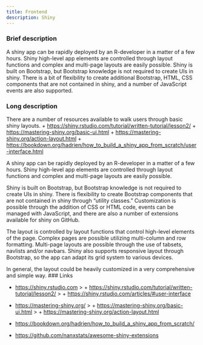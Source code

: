 ```yaml
---
title: Frontend
description: Shiny
---
```


### Brief description

A shiny app can be rapidly deployed by an R-developer in a matter of a few hours. Shiny high-level app elements are controlled through layout functions and complex and multi-page layouts are easily possible. Shiny is built on Bootstrap, but Bootstrap knowledge is not required to create UIs in shiny. There is a bit of flexibility to create additional Bootstrap, HTML, CSS components that are not contained in shiny, and a number of JavaScript events are also supported.

### Long description

There are a number of resources available to walk users through basic shiny layouts.
+ [https://shiny.rstudio.com/tutorial/written-tutorial/lesson2/](https://shiny.rstudio.com/tutorial/written-tutorial/lesson2/)
+ [https://mastering-shiny.org/basic-ui.html](https://mastering-shiny.org/basic-ui.html)
+ [https://mastering-shiny.org/action-layout.html](https://mastering-shiny.org/action-layout.html)
+ [https://bookdown.org/hadrien/how_to_build_a_shiny_app_from_scratch/user-interface.html](https://bookdown.org/hadrien/how_to_build_a_shiny_app_from_scratch/user-interface.html)

A shiny app can be rapidly deployed by an R-developer in a matter of a few hours. Shiny high-level app elements are controlled through layout functions and complex and multi-page layouts are easily possible. 

Shiny is built on Bootstrap, but Bootstrap knowledge is not required to create UIs in shiny. There is flexibility to create Bootstrap components that are not contained in shiny through “utility classes.” Customization is possible through the addition of CSS or HTML code, events can be managed with JavaScript, and there are also a number of extensions available for shiny on GitHub.

The layout is controlled by layout functions that control high-level elements of the page. Complex pages are possible utilizing multi-column and row formatting. Multi-page layouts are possible through the use of tabsets, navlists and/or navbars. Shiny also supports responsive layout through Bootstrap, so the app can adapt its grid system to various devices.

In general, the layout could be heavily customized in a very comprehensive and simple way.
### Links

+ [https://shiny.rstudio.com](https://shiny.rstudio.com)
> + [https://shiny.rstudio.com/tutorial/written-tutorial/lesson2/](https://shiny.rstudio.com/tutorial/written-tutorial/lesson2/)
> + [https://shiny.rstudio.com/articles/#user-interface](https://shiny.rstudio.com/articles/#user-interface)

+ [https://mastering-shiny.org/](https://mastering-shiny.org/)
> + [https://mastering-shiny.org/basic-ui.html](https://mastering-shiny.org/basic-ui.html)
> + [https://mastering-shiny.org/action-layout.html](https://mastering-shiny.org/action-layout.html)

+ [https://bookdown.org/hadrien/how_to_build_a_shiny_app_from_scratch/](https://bookdown.org/hadrien/how_to_build_a_shiny_app_from_scratch/)

+ [https://github.com/nanxstats/awesome-shiny-extensions](https://github.com/nanxstats/awesome-shiny-extensions)
